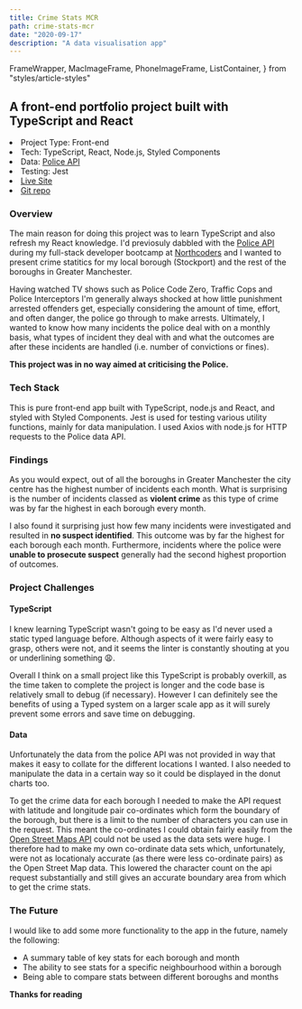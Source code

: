 ```yaml
---
title: Crime Stats MCR
path: crime-stats-mcr
date: "2020-09-17"
description: "A data visualisation app"
---
```


  FrameWrapper,
  MacImageFrame,
  PhoneImageFrame,
  ListContainer,
} from "styles/article-styles"

## A front-end portfolio project built with TypeScript and React

<FrameWrapper>
  <MacImageFrame src={macFrame} />
  <PhoneImageFrame src={phoneFrame} />
  <ListContainer>
    <li>
      <span>Project Type:</span> Front-end
    </li>
    <li>
      <span>Tech:</span> TypeScript, React, Node.js, Styled Components
    </li>
    <li>
      <span>Data:</span> <a href="https://data.police.uk/">Police API</a>
    </li>
    <li>
      <span>Testing:</span> Jest
    </li>
  </ListContainer>
  <ListContainer>
    <li>
      <a href="https://crime-stats-mcr.netlify.app/">
        <MdDevices />
        Live Site
      </a>
    </li>
    <li>
      <a href="https://github.com/jordantai/crime-stats">
        <SiGithub />
        Git repo
      </a>
    </li>
  </ListContainer>
</FrameWrapper>

### **Overview**

The main reason for doing this project was to learn TypeScript and also refresh my React knowledge. I'd previosuly dabbled with the [Police API](https://data.police.uk/) during my full-stack developer bootcamp at [Northcoders](https://northcoders.com) and I wanted to present crime statitics for my local borough (Stockport) and the rest of the boroughs in Greater Manchester.

Having watched TV shows such as Police Code Zero, Traffic Cops and Police Interceptors I'm generally always shocked at how little punishment arrested offenders get, especially considering the amount of time, effort, and often danger, the police go through to make arrests. Ultimately, I wanted to know how many incidents the police deal with on a monthly basis, what types of incident they deal with and what the outcomes are after these incidents are handled (i.e. number of convictions or fines).

**This project was in no way aimed at criticising the Police.**

### **Tech Stack**

This is pure front-end app built with TypeScript, node.js and React, and styled with Styled Components. Jest is used for testing various utility functions, mainly for data manipulation. I used Axios with node.js for HTTP requests to the Police data API.

### **Findings**

As you would expect, out of all the boroughs in Greater Manchester the city centre has the highest number of incidents each month. What is surprising is the number of incidents classed as **violent crime** as this type of crime was by far the highest in each borough every month.

I also found it surprising just how few many incidents were investigated and resulted in **no suspect identified**. This outcome was by far the highest for each borough each month. Furthermore, incidents where the police were **unable to prosecute suspect** generally had the second highest proportion of outcomes.

### **Project Challenges**

#### **TypeScript**

I knew learning TypeScript wasn't going to be easy as I'd never used a static typed language before. Although aspects of it were fairly easy to grasp, others were not, and it seems the linter is constantly shouting at you or underlining something 😩.

Overall I think on a small project like this TypeScript is probably overkill, as the time taken to complete the project is longer and the code base is relatively small to debug (if necessary). However I can definitely see the benefits of using a Typed system on a larger scale app as it will surely prevent some errors and save time on debugging.

#### **Data**

Unfortunately the data from the police API was not provided in way that makes it easy to collate for the different locations I wanted. I also needed to manipulate the data in a certain way so it could be displayed in the donut charts too.

To get the crime data for each borough I needed to make the API request with latitude and longitude pair co-ordinates which form the boundary of the borough, but there is a limit to the number of characters you can use in the request. This meant the co-ordinates I could obtain fairly easily from the [Open Street Maps API](https://www.openstreetmap.org/) could not be used as the data sets were huge. I therefore had to make my own co-ordinate data sets which, unfortunately, were not as locationaly accurate (as there were less co-ordinate pairs) as the Open Street Map data. This lowered the character count on the api request substantially and still gives an accurate boundary area from which to get the crime stats.

### **The Future**

I would like to add some more functionality to the app in the future, namely the following:

<ul>
  <li>A summary table of key stats for each borough and month</li>
  <li>
    The ability to see stats for a specific neighbourhood within a borough
  </li>
  <li>Being able to compare stats between different boroughs and months</li>
</ul>

**Thanks for reading**
